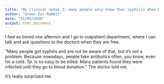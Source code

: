 ```yaml
---
title: 'My clinical notes 2: many people only know ther syphilis when blood donation'
author: "Green Ear Rabbit"
date: "25/05/2020"
output: html_document
---
```


I feel so bored one afternon and I go to outpatient department, where I can talk and ask questions to the doctors when they are free. 

"Many people got syphilis and are not be aware of that, but it's not a problem. Because nowadays, people take antibotics often, you know, even for a cold. *Tp.* is so easy to be killed. Many patients found they were infected until they go to blood donation." The doctor told me.

It's really surprized me.

